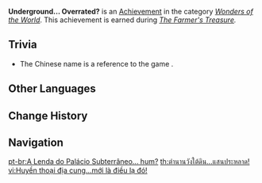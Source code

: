 {{Achievement Infobox
|title        = 
|id           = 81104
|order id     = 1102
|category     = Wonders of the World
|description  = Sometimes, the real treasure is the things you learn along the way.
|requirements = Earned during ''[[The Farmer's Treasure]].''
|primogems    = 5
|tracking     = 
|hidden       = 1
|topic        = 
|type         = Quest
}}
'''Underground... Overrated?''' is an [[Achievement]] in the category ''[[Wonders of the World]]''. This achievement is earned during ''[[The Farmer's Treasure]].''

==Trivia==
* The Chinese name is a reference to the game {{lang|''Legend of the Underground Palace''|zh=地宫传奇}}.
<!--
==Video Guides==
{{EVT
|video1   = 
|caption1 = 
}}
-->
==Other Languages==
{{Other Languages
|en      = Underground... Overrated?
|zhs     = 地宫传奇…才怪咧！
|zhs_rm  = Dìgōng Chuánqí... Cái Guài Lie!
|zht     = 地宮傳奇…才怪咧！
|zht_rm  = Dìgōng Chuánqí... Cái Guài Lie!
|zh_tl   = Legend of the Underground Palace... As If!
|ja      = 地下伝説…なわけない！
|ja_rm   = Chika Densetsu... Nawakenai!
|ja_tl   = Underground Legend... Not Easy!
|ko      = 지하궁 전설은… 개뿔!
|ko_rm   = Jihagung Jeonseoreun... Gaeppul!
|ko_tl   = Legend of Underground Palace is... Bullshit!
|es      = ¿Un palacio subterráneo?
|es_tl   = A Subterranean Palace?
|fr      = Désillusion souterraine
|fr_tl   = Underground Disillusion
|ru      = Легенда о подземном дворце... Что?
|ru_tl   = Legend of the Underground Palace... What?
|th      = ตำนานวังใต้ดิน...แสนประหลาด!
|th_rm   = 
|th_tl   = 
|vi      = Huyền thoại địa cung...mới là điều lạ đó!
|vi_tl   = 
|de      = Ein Palast im Untergrund ... wirklich?!
|de_tl   = A Palace in the Underground ... Really?!
|id      = Legenda Istana Bawah Tanah... Aneh Sekali!
|id_tl   = Legend of Underground Castle... How Weird!
|pt      = A Lenda do Palácio Subterrâneo... hum?
|pt_tl   = 
|tr      = Yer Altındakiler Abartılıyor mu?
|tr_tl   = 
|it      = Il palazzo sotterraneo
|it_tl   = 
}}

==Change History==
{{Change History|2.0}}
<!--
==References==
{{Reflist}}
-->
==Navigation==
{{Achievement Navbox|Wonders of the World|Quest}}

[[pt-br:A Lenda do Palácio Subterrâneo... hum?]]
[[th:ตำนานวังใต้ดิน...แสนประหลาด!]]
[[vi:Huyền thoại địa cung...mới là điều lạ đó!]]